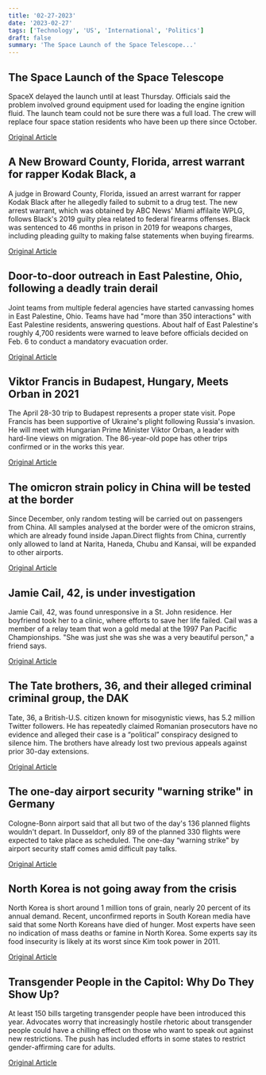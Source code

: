 ```yaml
---
title: '02-27-2023'
date: '2023-02-27'
tags: ['Technology', 'US', 'International', 'Politics']
draft: false
summary: 'The Space Launch of the Space Telescope...'
---
```


## The Space Launch of the Space Telescope
SpaceX delayed the launch until at least Thursday. Officials said the problem involved ground equipment used for loading the engine ignition fluid. The launch team could not be sure there was a full load. The crew will replace four space station residents who have been up there since October.

[Original Article](https://abcnews.go.com/Technology/wireStory/minute-problem-spacex-rocket-astronauts-grounded-97485193)

## A New Broward County, Florida, arrest warrant for rapper Kodak Black, a
A judge in Broward County, Florida, issued an arrest warrant for rapper Kodak Black after he allegedly failed to submit to a drug test. The new arrest warrant, which was obtained by ABC News' Miami affilaite WPLG, follows Black's 2019 guilty plea related to federal firearms offenses. Black was sentenced to 46 months in prison in 2019 for weapons charges, including pleading guilty to making false statements when buying firearms.

[Original Article](https://abcnews.go.com/US/florida-judge-issues-arrest-warrant-kodak-black-after/story?id=97486462)

## Door-to-door outreach in East Palestine, Ohio, following a deadly train derail
Joint teams from multiple federal agencies have started canvassing homes in East Palestine, Ohio. Teams have had "more than 350 interactions" with East Palestine residents, answering questions. About half of East Palestine's roughly 4,700 residents were warned to leave before officials decided on Feb. 6 to conduct a mandatory evacuation order.

[Original Article](https://abcnews.go.com/US/ohio-train-derailment-federal-interagency-teams-door-door/story?id=97484570)

## Viktor Francis in Budapest, Hungary, Meets Orban in 2021
The April 28-30 trip to Budapest represents a proper state visit. Pope Francis has been supportive of Ukraine's plight following Russia's invasion. He will meet with Hungarian Prime Minister Viktor Orban, a leader with hard-line views on migration. The 86-year-old pope has other trips confirmed or in the works this year.

[Original Article](https://abcnews.go.com/International/wireStory/pope-visit-hungary-april-migration-war-agenda-97488596)

## The omicron strain policy in China will be tested at the border
Since December, only random testing will be carried out on passengers from China. All samples analysed at the border were of the omicron strains, which are already found inside Japan.Direct flights from China, currently only allowed to land at Narita, Haneda, Chubu and Kansai, will be expanded to other airports.

[Original Article](https://abcnews.go.com/International/wireStory/japan-ease-covid-border-measures-travelers-china-97489906)

## Jamie Cail, 42, is under investigation
Jamie Cail, 42, was found unresponsive in a St. John residence. Her boyfriend took her to a clinic, where efforts to save her life failed. Cail was a member of a relay team that won a gold medal at the 1997 Pan Pacific Championships. "She was just she was she was a very beautiful person," a friend says.

[Original Article](https://abcnews.go.com/US/death-former-us-collegiate-swimming-champ-probed-virgin/story?id=97473262)

## The Tate brothers, 36, and their alleged criminal criminal group, the DAK
Tate, 36, a British-U.S. citizen known for misogynistic views, has 5.2 million Twitter followers. He has repeatedly claimed Romanian prosecutors have no evidence and alleged their case is a “political” conspiracy designed to silence him. The brothers have already lost two previous appeals against prior 30-day extensions.

[Original Article](https://abcnews.go.com/International/wireStory/andrew-tate-appeal-arrest-extension-romania-97486101)

## The one-day airport security "warning strike" in Germany
Cologne-Bonn airport said that all but two of the day's 136 planned flights wouldn't depart. In Dusseldorf, only 89 of the planned 330 flights were expected to take place as scheduled. The one-day “warning strike" by airport security staff comes amid difficult pay talks.

[Original Article](https://abcnews.go.com/International/wireStory/strikes-hit-2-german-airports-public-workers-pay-97485825)

## North Korea is not going away from the crisis
North Korea is short around 1 million tons of grain, nearly 20 percent of its annual demand. Recent, unconfirmed reports in South Korean media have said that some North Koreans have died of hunger. Most experts have seen no indication of mass deaths or famine in North Korea. Some experts say its food insecurity is likely at its worst since Kim took power in 2011.

[Original Article](https://abcnews.go.com/International/wireStory/north-korea-holds-rare-meeting-farming-amid-food-97485915)

## Transgender People in the Capitol: Why Do They Show Up?
At least 150 bills targeting transgender people have been introduced this year. Advocates worry that increasingly hostile rhetoric about transgender people could have a chilling effect on those who want to speak out against new restrictions. The push has included efforts in some states to restrict gender-affirming care for adults.

[Original Article](https://abcnews.go.com/Politics/wireStory/trans-people-face-horrifying-rhetoric-statehouses-97488961)
